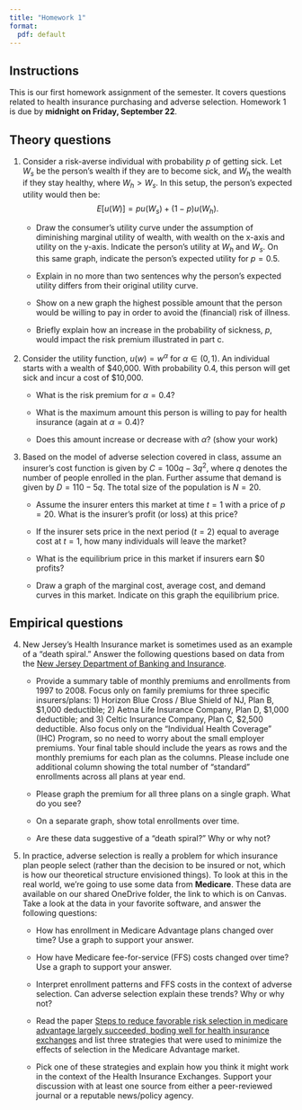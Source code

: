 ```yaml
---
title: "Homework 1"
format:
  pdf: default
---
```


## Instructions
This is our first homework assignment of the semester. It covers questions related to health insurance purchasing and adverse selection. Homework 1 is due by **midnight on Friday, September 22**.

## Theory questions
1. Consider a risk-averse individual with probability $p$ of getting sick. Let $W_{s}$ be the person's wealth if they are to become sick, and $W_{h}$ the wealth if they stay healthy, where $W_{h}>W_{s}$. In this setup, the person's expected utility would then be:
$$E\left[u(W)\right] = p u(W_{s}) + (1-p) u(W_{h}).$$

    + Draw the consumer's utility curve under the assumption of diminishing marginal utility of wealth, with wealth on the x-axis and utility on the y-axis. Indicate the person's utility at $W_{h}$ and $W_{s}$. On this same graph, indicate the person's expected utility for $p=0.5$.
    
    + Explain in no more than two sentences why the person's expected utility differs from their original utility curve.
    
    + Show on a new graph the highest possible amount that the person would be willing to pay in order to avoid the (financial) risk of illness.
    
    + Briefly explain how an increase in the probability of sickness, $p$, would impact the risk premium illustrated in part c.


1. Consider the utility function, $u(w)=w^\alpha$ for $\alpha \in (0,1)$. An individual starts with a wealth of \$40,000. With probability 0.4, this person will get sick and incur a cost of \$10,000.

    + What is the risk premium for $\alpha=0.4$?
    
    + What is the maximum amount this person is willing to pay for health insurance (again at $\alpha=0.4$)?
    
    + Does this amount increase or decrease with $\alpha$? (show your work)


3. Based on the model of adverse selection covered in class, assume an insurer's cost function is given by $C=100q - 3q^{2}$, where $q$ denotes the number of people enrolled in the plan. Further assume that demand is given by $D=110-5q$. The total size of the population is $N=20$.

    + Assume the insurer enters this market at time $t=1$ with a price of $p=20$. What is the insurer's profit (or loss) at this price?
  
    + If the insurer sets price in the next period ($t=2$) equal to average cost at $t=1$, how many individuals will leave the market?
    
    + What is the equilibrium price in this market if insurers earn \$0 profits?
    
    + Draw a graph of the marginal cost, average cost, and demand curves in this market. Indicate on this graph the equilibrium price.


## Empirical questions

4. New Jersey's Health Insurance market is sometimes used as an example of a "death spiral." Answer the following questions based on data from the [New Jersey Department of Banking and Insurance](http://www.state.nj.us/dobi/division_insurance/ihcseh/data_ihc.htm).

    + Provide a summary table of monthly premiums and enrollments from 1997 to 2008. Focus only on family premiums for three specific insurers/plans: 1) Horizon Blue Cross / Blue Shield of NJ, Plan B, \$1,000 deductible; 2) Aetna Life Insurance Company, Plan D, \$1,000 deductible; and 3) Celtic Insurance Company, Plan C, \$2,500 deductible. Also focus only on the "Individual Health Coverage" (IHC) Program, so no need to worry about the small employer premiums. Your final table should include the years as rows and the monthly premiums for each plan as the columns. Please include one additional column showing the total number of "standard" enrollments across all plans at year end.
    
    + Please graph the premium for all three plans on a single graph. What do you see? 
    
    + On a separate graph, show total enrollments over time. 
    
    + Are these data suggestive of a "death spiral?" Why or why not?
    
5. In practice, adverse selection is really a problem for which insurance plan people select (rather than the decision to be insured or not, which is how our theoretical structure envisioned things). To look at this in the real world, we're going to use some data from **Medicare**. These data are available on our shared OneDrive folder, the link to which is on Canvas. Take a look at the data in your favorite software, and answer the following questions:

    + How has enrollment in Medicare Advantage plans changed over time? Use a graph to support your answer.
    
    + How have Medicare fee-for-service (FFS) costs changed over time? Use a graph to support your answer.
    
    + Interpret enrollment patterns and FFS costs in the context of adverse selection. Can adverse selection explain these trends? Why or why not?
    
    + Read the paper [Steps to reduce favorable risk selection in medicare advantage largely succeeded, boding well for health insurance exchanges](https://www.ncbi.nlm.nih.gov/pmc/articles/PMC3535470/) and list three strategies that were used to minimize the effects of selection in the Medicare Advantage market.
    
    + Pick one of these strategies and explain how you think it might work in the context of the Health Insurance Exchanges. Support your discussion with at least one source from either a peer-reviewed journal or a reputable news/policy agency.